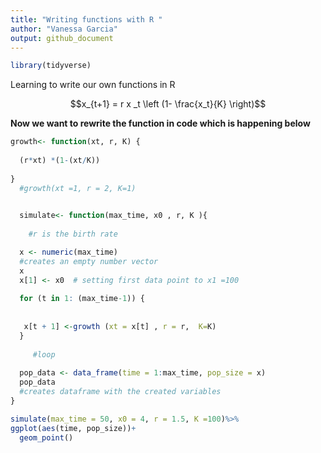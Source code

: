 ```yaml
---
title: "Writing functions with R "
author: "Vanessa Garcia"
output: github_document
---
```


```r
library(tidyverse)
```

Learning to write our own functions in R


$$x_{t+1} = r x _t \left (1-  \frac{x_t}{K} \right)$$


**Now we want to rewrite the function in code which is happening below **


```r


growth<- function(xt, r, K) {
  
  (r*xt) *(1-(xt/K))
  
}
  #growth(xt =1, r = 2, K=1)
  
``` 

```r
  simulate<- function(max_time, x0 , r, K ){
  
    #r is the birth rate

  x <- numeric(max_time)
  #creates an empty number vector 
  x
  x[1] <- x0  # setting first data point to x1 =100
  
  for (t in 1: (max_time-1)) {
    
    
   x[t + 1] <-growth (xt = x[t] , r = r,  K=K)
  }
  
     #loop
  
  pop_data <- data_frame(time = 1:max_time, pop_size = x)
  pop_data
  #creates dataframe with the created variables
}

```

```r
simulate(max_time = 50, x0 = 4, r = 1.5, K =100)%>%
ggplot(aes(time, pop_size))+
  geom_point()

```






